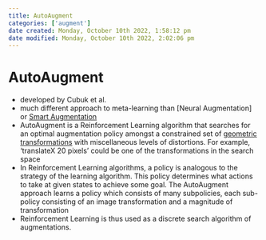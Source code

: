 ```yaml
---
title: AutoAugment
categories: ['augment']
date created: Monday, October 10th 2022, 1:58:12 pm
date modified: Monday, October 10th 2022, 2:02:06 pm
---
```


# AutoAugment
- developed by Cubuk et al.
- much different approach to meta-learning than [Neural Augmentation] or [Smart Augmentation](Neural Augmentation] or [Smart Augmentation.qmd)
- AutoAugment is a Reinforcement Learning algorithm that searches for an optimal augmentation policy amongst a constrained set of [geometric transformations](geometric transformations.qmd) with miscellaneous levels of distortions. For example, ‘translateX 20 pixels’ could be one of the transformations in the search space
- In Reinforcement Learning algorithms, a policy is analogous to the strategy of the learning algorithm. This policy determines what actions to take at given states to achieve some goal. The AutoAugment approach learns a policy which consists of many subpolicies, each sub-policy consisting of an image transformation and a magnitude of transformation
- Reinforcement Learning is thus used as a discrete search algorithm of augmentations.



